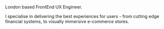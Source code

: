 London based FrontEnd UX Engineer.

I specialise in delivering the best experiences for users - from cutting edge financial systems, to visually immersive e-commerce stores.
